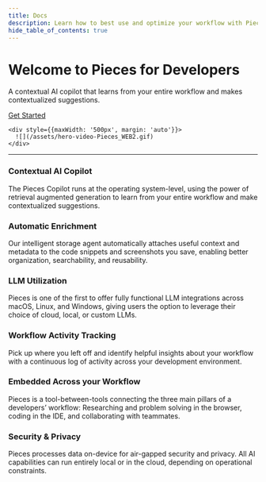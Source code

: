 ```yaml
---
title: Docs
description: Learn how to best use and optimize your workflow with Pieces for Developers! Read the sections in sequential order or click the links in the navigation on the right to get directly to the topic you need.
hide_table_of_contents: true
---
```


<div style={{maxWidth: '1200px', margin: 'auto', padding: '20px'}}>
  <div className={'hero-container'}>
    <div style={{display: 'flex', flexDirection: 'column', alignItems: 'center', justifyContent: 'center', margin: '20px 0'}}>
      <h1 style={{color: 'var(--ifm-color-primary-darkest)', fontSize: '40px', textAlign: 'center'}}>
        Welcome to Pieces for Developers
      </h1>
      <p style={{
        color: 'var(--ifm-color-primary-darkest)',
        fontSize: '20px', textAlign: 'center'}}>A contextual AI copilot that learns from your entire workflow and makes contextualized suggestions.</p>
      <a href="/learn/installation-getting-started/what-am-i-installing" style={{fontSize: '20px', padding: '10px 30px', backgroundColor: 'var(--ifm-color-primary)', color: 'var(--ifm-color-secondary)', fontWeight: 'bold', borderRadius: '5px', textDecoration: 'none', margin: '20px 0'}}>Get Started</a>
    </div>

    <div style={{maxWidth: '500px', margin: 'auto'}}>
      ![](/assets/hero-video-Pieces_WEB2.gif)
    </div>
  </div>

  ---

  [//]: # (Fix responsiveness)
  <div style={{display: 'flex', flexDirection: 'row', justifyContent: 'space-around', flexWrap: 'wrap'}}>
    <div style={{width: '30%', margin: '10px', padding: '10px', borderRadius: '5px'}}>
      <h3>Contextual AI Copilot</h3>
      <p>The Pieces Copilot runs at the operating system-level, using the power of retrieval augmented generation to learn from your entire workflow and make contextualized suggestions.</p>
    </div>
    <div style={{width: '30%', margin: '10px', padding: '10px', borderRadius: '5px'}}>
      <h3>Automatic Enrichment</h3>
      <p>Our intelligent storage agent automatically attaches useful context and metadata to the code snippets and screenshots you save, enabling better organization, searchability, and reusability.</p>
    </div>
    <div style={{width: '30%', margin: '10px', padding: '10px', borderRadius: '5px'}}>
      <h3>LLM Utilization</h3>
      <p>Pieces is one of the first to offer fully functional LLM integrations across macOS, Linux, and Windows, giving users the option to leverage their choice of cloud, local, or custom LLMs.</p>
    </div>
    <div style={{width: '30%', margin: '10px', padding: '10px', borderRadius: '5px'}}>
      <h3>Workflow Activity Tracking</h3>
      <p>Pick up where you left off and identify helpful insights about your workflow with a continuous log of activity across your development environment.</p>
    </div>
    <div style={{width: '30%', margin: '10px', padding: '10px', borderRadius: '5px'}}>
      <h3>Embedded Across your Workflow</h3>
      <p>Pieces is a tool-between-tools connecting the three main pillars of a developers’ workflow: Researching and problem solving in the browser, coding in the IDE, and collaborating with teammates.</p>
    </div>
    <div style={{width: '30%', margin: '10px', padding: '10px', borderRadius: '5px'}}>
      <h3>Security & Privacy</h3>
      <p>Pieces processes data on-device for air-gapped security and privacy. All AI capabilities can run entirely local or in the cloud, depending on operational constraints.</p>
    </div>
  </div>
</div>
